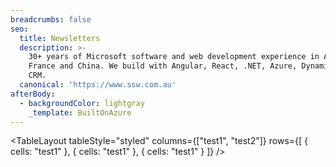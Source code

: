 ```yaml
---
breadcrumbs: false
seo:
  title: Newsletters
  description: >-
    30+ years of Microsoft software and web development experience in Australia,
    France and China. We build with Angular, React, .NET, Azure, Dynamics 365
    CRM.
  canonical: 'https://www.ssw.com.au'
afterBody:
  - backgroundColor: lightgray
    _template: BuiltOnAzure
---
```


<SubNewsletterRow />

<NewslettersTable headerText="Past SSW Newsletters" />

<TableLayout 
  tableStyle="styled" 
  columns={["test1", "test2"]} 
  rows={[
    { cells: "test1" }, 
    { cells: "test1" }, 
    { cells: "test1" }
  ]} 
/>
